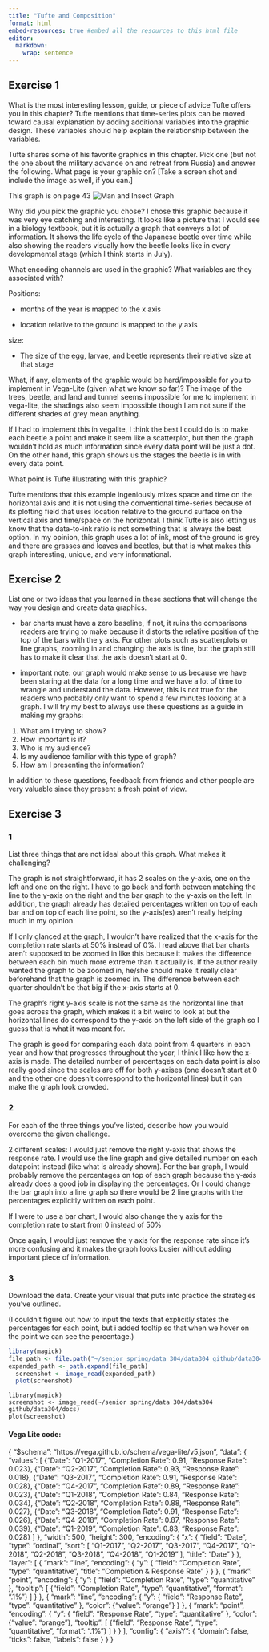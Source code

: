 ```yaml
---
title: "Tufte and Composition"
format: html
embed-resources: true #embed all the resources to this html file
editor: 
  markdown: 
    wrap: sentence
---
```


## Exercise 1

What is the most interesting lesson, guide, or piece of advice Tufte offers you in this chapter?
Tufte mentions that time-series plots can be moved toward causal explanation by adding additional variables into the graphic design. These variables should help explain the relationship between the variables.

Tufte shares some of his favorite graphics in this chapter. Pick one (but not the one about the military advance on and retreat from Russia) and answer the following.
What page is your graphic on? [Take a screen shot and include the image as well, if you can.]

This graph is on page 43
![Man and Insect Graph](https://encrypted-tbn0.gstatic.com/images?q=tbn:ANd9GcRMmj39oWGeMOQ9B1G3k38Qp6WZaHVpERgxUA&s)

Why did you pick the graphic you chose?
I chose this graphic because it was very eye catching and interesting. It looks like a picture that I would see in a biology textbook, but it is actually a graph that conveys a lot of information. It shows the life cycle of the Japanese beetle over time while also showing the readers visually how the beetle looks like in every developmental stage (which I think starts in July).

What encoding channels are used in the graphic? What variables are they associated with?

Positions:

- months of the year is mapped to the x axis

- location relative to the ground is mapped to the y axis

size: 

- The size of the egg, larvae, and beetle represents their relative size at that stage


What, if any, elements of the graphic would be hard/impossible for you to implement in Vega-Lite (given what we know so far)?
The image of the trees, beetle, and land and tunnel seems impossible for me to implement in vega-lite, the shadings also seem impossible though I am not sure if the different shades of grey mean anything.

If I had to implement this in vegalite, I think the best I could do is to make each beetle a point and make it seem like a scatterplot, but then the graph wouldn't hold as much information since every data point will be just a dot. On the other hand, this graph shows us the stages the beetle is in with every data point.

What point is Tufte illustrating with this graphic?

Tufte mentions that this example ingeniously mixes space and time on the horizontal axis and it is not using the conventional time-series because of its plotting field that uses location relative to the ground surface on the vertical axis and time/space on the horizontal. I think Tufte is also letting us know that the data-to-ink ratio is not something that is always the best option. In my opinion, this graph uses a lot of ink, most of the ground is grey and there are grasses and leaves and beetles, but that is what makes this graph interesting, unique, and very informational.

## Exercise 2
List one or two ideas that you learned in these sections that will change the way you design and create data graphics.

- bar charts must have a zero baseline, if not, it ruins the comparisons readers are trying to make because it distorts the relative position of the top of the bars with the y axis. For other plots such as scatterplots or line graphs, zooming in and changing the axis is fine, but the graph still has to make it clear that the axis doesn't start at 0.

- important note: our graph would make sense to us because we have been staring at the data for a long time and we have a lot of time to wrangle and understand the data. However, this is not true for the readers who probably only want to spend a few minutes looking at a graph. I will try my best to always use these questions as a guide in making my graphs:
1. What am I trying to show?
2. How important is it?
3. Who is my audience?
4. Is my audience familiar with this type of graph?
5. How am I presenting the information?

In addition to these questions, feedback from friends and other people are very valuable since they present a fresh point of view.

## Exercise 3

### 1
List three things that are not ideal about this graph. What makes it challenging?

The graph is not straightforward, it has 2 scales on the y-axis, one on the left and one on the right. I have to go back and forth between matching the line to the y-axis on the right and the bar graph to the y-axis on the left. In addition, the graph already has detailed percentages written on top of each bar and on top of each line point, so the y-axis(es) aren't really helping much in my opinion. 

If I only glanced at the graph, I wouldn't have realized that the x-axis for the completion rate starts at 50% instead of 0%. I read above that bar charts aren't supposed to be zoomed in like this because it makes the difference between each bin much more extreme than it actually is. If the author really wanted the graph to be zoomed in, he/she should make it really clear beforehand that the graph is zoomed in. The difference between each quarter shouldn't be that big if the x-axis starts at 0.

The graph's right y-axis scale is not the same as the horizontal line that goes across the graph, which makes it a bit weird to look at but the horizontal lines do correspond to the y-axis on the left side of the graph so I guess that is what it was meant for.

The graph is good for comparing each data point from 4 quarters in each year and how that progresses throughout the year, I think I like how the x-axis is made. The detailed number of percentages on each data point is also really good since the scales are off for both y-axises (one doesn't start at 0 and the other one doesn't correspond to the horizontal lines) but it can make the graph look crowded.


### 2
For each of the three things you’ve listed, describe how you would overcome the given challenge.

2 different scales: I would just remove the right y-axis that shows the response rate. I would use the line graph and give detailed number on each datapoint instead (like what is already shown). For the bar graph, I would probably remove the percentages on top of each graph because the y-axis already does a good job in displaying the percentages. Or I could change the bar graph into a line graph so there would be 2 line graphs with the percentages explicitly written on each point.

If I were to use a bar chart, I would also change the y axis for the completion rate to start from 0 instead of 50%

Once again, I would just remove the y axis for the response rate since it's more confusing and it makes the graph looks busier without adding important piece of information.

### 3
Download the data. Create your visual that puts into practice the strategies you’ve outlined.

(I couldn't figure out how to input the texts that explicitly states the percentages for each point, but i added tooltip so that when we hover on the point we can see the percentage.)

```r
library(magick)
file_path <- file.path("~/senior spring/data 304/data304 github/data304/docs", "vegalite hw 6 graph.png")
expanded_path <- path.expand(file_path)
  screenshot <- image_read(expanded_path)
  plot(screenshot)
```


```
library(magick)
screenshot <- image_read(~/senior spring/data 304/data304 github/data304/docs)
plot(screenshot)
```



#### Vega Lite code:
{
  "$schema": "https://vega.github.io/schema/vega-lite/v5.json",
  "data": {
    "values": [
      {"Date": "Q1-2017", "Completion Rate": 0.91, "Response Rate": 0.023},
      {"Date": "Q2-2017", "Completion Rate": 0.93, "Response Rate": 0.018},
      {"Date": "Q3-2017", "Completion Rate": 0.91, "Response Rate": 0.028},
      {"Date": "Q4-2017", "Completion Rate": 0.89, "Response Rate": 0.023},
      {"Date": "Q1-2018", "Completion Rate": 0.84, "Response Rate": 0.034},
      {"Date": "Q2-2018", "Completion Rate": 0.88, "Response Rate": 0.027},
      {"Date": "Q3-2018", "Completion Rate": 0.91, "Response Rate": 0.026},
      {"Date": "Q4-2018", "Completion Rate": 0.87, "Response Rate": 0.039},
      {"Date": "Q1-2019", "Completion Rate": 0.83, "Response Rate": 0.028}
    ]
  },
  "width": 500,
  "height": 300,
  "encoding": {
    "x": {
      "field": "Date",
      "type": "ordinal",
      "sort": [
        "Q1-2017", "Q2-2017", "Q3-2017", "Q4-2017",
        "Q1-2018", "Q2-2018", "Q3-2018", "Q4-2018",
        "Q1-2019"
      ],
      "title": "Date"
    }
  },
  "layer": [
    {
      "mark": "line",
      "encoding": {
        "y": {
          "field": "Completion Rate",
          "type": "quantitative",
          "title": "Completion & Response Rate"
        }
      }
    },
    {
      "mark": "point",
      "encoding": {
        "y": {
          "field": "Completion Rate",
          "type": "quantitative"
        },
          "tooltip": [
            {"field": "Completion Rate", "type": "quantitative", "format": ".1%"}
          ]
      }
    },
    {
      "mark": "line",
      "encoding": {
        "y": {
          "field": "Response Rate",
          "type": "quantitative"
        },
      "color": {"value": "orange"}
      }
    },
    {
      "mark": "point",
      "encoding": {
        "y": {
          "field": "Response Rate",
          "type": "quantitative"
        },
      "color": {"value": "orange"},
        "tooltip": [
          {"field": "Response Rate", "type": "quantitative", "format": ".1%"}
        ]
      }
    }
  ],
  "config": {
    "axisY": {
      "domain": false,
      "ticks": false,
      "labels": false 
    }
  }
}







